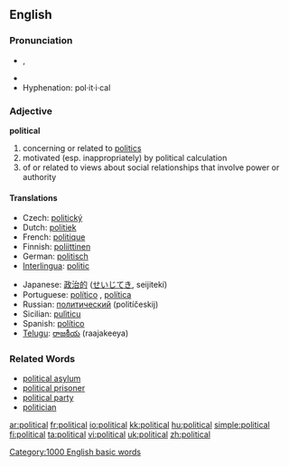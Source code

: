 ==English==

{{rank|etc.|broke|waiting|773|political|reading|German|seven}}

===Pronunciation===
*{{IPA|/pəˈlɪtɪkəl/}}, {{SAMPA|/p@"lItIk@l/}}
*{{audio|en-us-political.ogg|Audio (US)}}
*Hyphenation: pol·it·i·cal

===Adjective===
'''political'''
#concerning or related to [[politics]]
#motivated (esp. inappropriately) by political calculation
#of or related to views about social relationships that involve power or authority

====Translations====
{{top}}
*Czech: [[politický]]
*Dutch: [[politiek]]
*French: [[politique]]
*Finnish: [[poliittinen]]
*German: [[politisch]]
*[[Interlingua]]: [[politic]]
{{mid}}
*Japanese: [[政治的]] ([[せいじてき]], seijitekí)
*Portuguese: [[político]] {{m}}, [[política]] {{f}}
*Russian: [[политический]] (politíčeskij)
*Sicilian: [[pulìticu]]
*Spanish: [[político]] {{m}}
*[[Telugu]]: [[రాజకీయ]] (raajakeeya)
{{bottom}}

===Related Words===
*[[political asylum]]
*[[political prisoner]]
*[[political party]]
*[[politician]]
[[Category:1000 English basic words]]

[[ar:political]]
[[fr:political]]
[[io:political]]
[[kk:political]]
[[hu:political]]
[[simple:political]]
[[fi:political]]
[[ta:political]]
[[vi:political]]
[[uk:political]]
[[zh:political]]